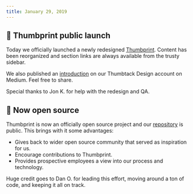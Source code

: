 ```yaml
---
title: January 29, 2019
---
```


## 🎉 Thumbprint public launch

Today we officially launched a newly redesigned [Thumbprint](https://thumbprint.design). Content has been reorganized and section links are always available from the trusty sidebar.

We also published an [introduction](https://medium.com/thumbtack-design/an-introduction-to-thumbprint-61f1dfde5c93) on our Thumbtack Design account on Medium. Feel free to share.

Special thanks to Jon K. for help with the redesign and QA.

## 💾 Now open source

Thumbprint is now an officially open source project and our [repository](https://github.com/thumbtack/thumbprint) is public. This brings with it some advantages:

-   Gives back to wider open source community that served as inspiration for us.
-   Encourage contributions to Thumbprint.
-   Provides prospective employees a view into our process and technology.

Huge credit goes to Dan O. for leading this effort, moving around a ton of code, and keeping it all on track.

